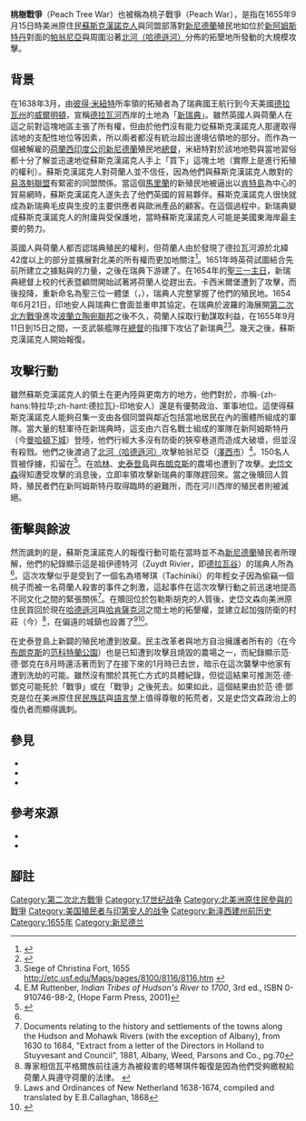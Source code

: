 {{noteTA
|1=zh-hans:特拉华河; zh-hant:德拉瓦河;
|2=zh-hans:特拉华谷; zh-hant:德拉瓦谷;
|3=zh-hans:哈莱姆;zh-hant:哈林
}}
{{infobox military conflict
| conflict    = 桃樹戰爭
| partof      = 
| image       = 
| caption     = 
| date        = 1655年9月15日
| place       = [[帕翁尼亞_(新尼德蘭)|帕翁尼亞]]、[[新阿姆斯特丹|新阿姆斯特丹]]、[[史泰登島|史泰登島]]、[[布朗克斯|布朗克斯]]
| coordinates = 
| map_type    = 
| latitude    = 
| longitude   = 
| map_size    = 
| map_caption = 
| map_label   = 
| territory   = 偏遠殖民地要求在[[阿姆斯特丹堡|阿姆斯特丹堡]]駐軍
| result      = 美洲原住民勝利
| status      = 
| combatant1  = [[蘇斯克漢諾克人|蘇斯克漢諾克人]]與同盟部落
| combatant2  = [[File:Prinsenvlag.svg|25px]] [[新尼德蘭|新尼德蘭]]
| combatant3  = 
| commander1  = 
| commander2  = 
| commander3  = 
| strength1   = 總數不明；<br>在新阿姆斯特丹與帕翁尼亞大約600人
| strength2   = 不明
| strength3   = 
| casualties1 = 不明
| casualties2 = 不明；美洲原住民捉了150人質
| casualties3 =
| notes       = 
}}
{{Campaignbox 第二次北方戰爭}}

'''桃樹戰爭'''（Peach Tree War）也被稱為桃子戰爭（Peach War），是指在1655年9月15日時美洲原住民[[蘇斯克漢諾克人|蘇斯克漢諾克人]]與同盟部落對[[新尼德蘭|新尼德蘭]]殖民地如位於[[新阿姆斯特丹|新阿姆斯特丹]]對面的[[帕翁尼亞_(新尼德蘭)|帕翁尼亞]]與周圍沿著[[北河_(哈德遜河)|北河（哈德遜河）]]分佈的拓墾地所發動的大規模攻擊。

==背景==
在1638年3月，由[[彼得·米紐特|彼得·米紐特]]所率領的拓殖者為了瑞典國王航行到今天美國[[德拉瓦州|德拉瓦州]]的[[威爾明頓_(德拉瓦州)|威爾明頓]]，宣稱[[德拉瓦河|德拉瓦河]]西岸的土地為「[[新瑞典|新瑞典]]」。雖然英國人與荷蘭人在這之前對這塊地區主張了所有權，但由於他們沒有能力從蘇斯克漢諾克人那邊取得該地的支配性地位等因素，所以兩者都沒有統治超出邊境佔領地的部分。而作為一個被解雇的[[荷蘭西印度公司|荷蘭西印度公司]][[新尼德蘭|新尼德蘭]]殖民地[[新尼德蘭總督|總督]]，米紐特對於該地地勢與當地習俗都十分了解並迅速地從蘇斯克漢諾克人手上「買下」這塊土地（實際上是進行拓殖的權利）。蘇斯克漢諾克人對荷蘭人並不信任，因為他們與蘇斯克漢諾克人敵對的[[易洛魁聯盟|易洛魁聯盟]]有緊密的同盟關係。當這個[[馬里蘭|馬里蘭]]的新殖民地被逼出{{link-en|威廉·克萊本|William Claiborne}}以[[肯特島_(馬里蘭州)|肯特島]]為中心的貿易網時，蘇斯克漢諾克人遂失去了他們英國的貿易夥伴。蘇斯克漢諾克人很快就成為新瑞典毛皮與生皮的主要供應者與歐洲產品的顧客。在這個過程中，新瑞典變成蘇斯克漢諾克人的附庸與受保護地，當時蘇斯克漢諾克人可能是美國東海岸最主要的勢力。

英國人與荷蘭人都否認瑞典殖民的權利，但荷蘭人由於發現了德拉瓦河源於北緯42度以上的部分並擴展對北美的所有權而更加地關注<ref name="Russell Shorto 2004">{{cite book|author=[[Russell_Shorto|Russell Shorto]]|title=The Island at the Center of the World: The Epic Story of Dutch Manhattan and the Forgotten Colony that Shaped America|year=2004|publisher=Random House|isbn=1-4000-7867-9}}</ref>。1651年時英荷試圖結合先前所建立之據點{{link-en|貝佛斯里德堡|Fort Beversreede}}與{{link-en|拿索堡 (南河)|Fort Nassau (South River)|拿索堡}}的力量，之後在瑞典{{link-en|克莉斯汀娜堡|Fort Christina}}下游{{convert|6.5|mi|km|abbr=on}}建了{{link-en|卡西米爾堡|Fort Casimir}}。在1654年的[[聖三一主日|聖三一主日]]，新瑞典總督{{link-en|約翰·普林茲|Johan Printz}}上校的代表暨顧問{{link-en|約翰·里辛赫|Johan Risingh}}開始試著將荷蘭人從{{link-en|德拉瓦谷|Delaware Valley}}趕出去。卡西米爾堡遭到了攻擊，而後投降，重新命名為聖三位一體堡（{{lang-sv|Fort Trefaldighet}}，{{lang-en|Fort Trinity}}），瑞典人完整掌握了他們的殖民地。1654年6月21日，印地安人與瑞典仁會面並重申其協定。在瑞典於波羅的海展開[[第二次北方戰爭|第二次北方戰爭]]進攻[[波蘭立陶宛聯邦|波蘭立陶宛聯邦]]之後不久，荷蘭人採取行動謀取利益，在1655年9月11日到15日之間，一支武裝艦隊在[[新尼德蘭總督|總督]]{{link-en|彼得·史岱文森|Peter Stuyvesant}}的指揮下攻佔了新瑞典<ref>{{Cite web|url=http://archives.delaware.gov/markers/ncc/SITE%20OF%20FORT%20CASIMER%20NC-23.shtml |work=Delaware Public Archives |title=Site Of Fort Casimir |publisher=State of Delaware |accessdate=2010-09-14 |deadurl=yes |archiveurl=https://web.archive.org/web/20100821215815/http://archives.delaware.gov/markers/ncc/SITE%20OF%20FORT%20CASIMER%20NC-23.shtml |archivedate=2010-08-21 }}</ref><ref>Siege of Christina Fort, 1655 http://etc.usf.edu/Maps/pages/8100/8116/8116.htm {{Wayback|url=http://etc.usf.edu/Maps/pages/8100/8116/8116.htm |date=20110810155843 }}</ref>。幾天之後，蘇斯克漢諾克人開始報復。

==攻擊行動==
雖然蘇斯克漢諾克人的領土在更內陸與更南方的地方，他們對於{{link-en|勒納佩族|Lenape}}，亦稱-{zh-hans:特拉华;zh-hant:德拉瓦}-印地安人）還是有優勢政治、軍事地位。這使得蘇斯克漢諾克人能夠召集一支由各個同盟與鄰近包括當地居民在內的團體所組成的軍隊。當大量的駐軍待在新瑞典時，這支由六百名戰士組成的軍隊在新阿姆斯特丹（今[[曼哈頓下城|曼哈頓下城]]）登陸，他們行經大多沒有防衛的狹窄巷道而造成大破壞，但並沒有殺戮。他們之後渡過了[[北河_(哈德遜河)|北河（哈德遜河）]]攻擊帕翁尼亞（[[澤西市|澤西市]]）<ref>E.M Ruttenber, ''Indian Tribes of Hudson's River to 1700'', 3rd ed., ISBN 0-910746-98-2, (Hope Farm Press, 2001)</ref>。150名人質被俘擄，扣留在{{link-en|包勒斯胡克|Paulus Hook}}<ref>{{Cite web
  | last = 
  | first = 
  | authorlink = 
  | coauthors = 
  | title = Peach Tree War
  | work = Jersey City A to Z
  | publisher = [[New_Jersey_City_University|New Jersey City University]]
  | date = 
  | url = http://www.njcu.edu/programs/jchistory/Pages/P_Pages/Peach_Tree_War_1655.htm
  | doi = 
  | accessdate = 2010-09-16
  | archive-date = 2015-04-18
  | archive-url = https://web.archive.org/web/20150418010039/http://www.njcu.edu/programs/jchistory/Pages/P_Pages/Peach_Tree_War_1655.htm
  | dead-url = yes
  }}</ref>。在[[哈林|哈林]]、[[史泰登島|史泰登島]]與[[布朗克斯|布朗克斯]]的農場也遭到了攻擊。[[彼得·史岱文森|史岱文森]]得知遭受攻擊的消息後，立即率領攻擊新瑞典的軍隊趕回來。當之後贖回人質時，殖民者們在新阿姆斯特丹取得臨時的避難所，而在河川西岸的殖民者則被滅絕。

==衝擊與餘波==
然而諷刺的是，蘇斯克漢諾克人的報復行動可能在當時並不為[[新尼德蘭|新尼德蘭]]殖民者所理解，他們的紀錄顯示這是祖伊德特河（Zuydt Rivier，即[[德拉瓦谷|德拉瓦谷]]）的瑞典人所為<ref name="Russell Shorto 2004"/>。這次攻擊似乎是受到了一個名為塔琴琪（Tachiniki）的年輕{{link-en|瓦平格爾族|Wappinger}}女子因為偷竊一個桃子而被一名荷蘭人殺害的事件之刺激，這起事件在這次攻擊行動之前迅速地提高不同文化之間的緊張關係<ref>Documents relating to the history and settlements of the towns along the Hudson and Mohawk Rivers (with the exception of Albany), from 1630 to 1684, "Extract from a letter of the Directors in Holland to Stuyvesant and Council", 1881, Albany, Weed, Parsons and Co., pg.70</ref>。在贖回位於包勒斯胡克的人質後，史岱文森向美洲原住民買回於現在[[哈德遜河|哈德遜河]]與[[哈肯薩克河|哈肯薩克河]]之間土地的拓墾權，並建立起加強防衛的{{link-en|柏根 (新尼德蘭)|Bergen, New Netherland|柏根}}村莊（今{{link-en|柏根廣場|Bergen Square}}）<ref>專家相信瓦平格爾族前往遠方為被殺害的塔琴琪件報復是因為他們受夠繳稅給荷蘭人與遵守荷蘭的法律。
{{Cite web
 |last=Van Winkle 
 |first=Daniel 
 |authorlink= 
 |coauthors= 
 |title=Bergen Township 
 |work=Jersey City A to Z 
 |publisher=[[New_Jersey_City_University|New Jersey City University]] 
 |year=1902 
 |url=http://www.njcu.edu/programs/jchistory/Pages/B_Pages/Bergen_Township.htm 
 |doi= 
 |accessdate=2010-09-16 
 |deadurl=yes 
 |archiveurl=https://web.archive.org/web/20080915040457/http://www.njcu.edu/Programs/jchistory/Pages/B_Pages/Bergen_Township.htm 
 |archivedate=2008-09-15 
}}</ref>，在偏遠的城鎮也設置了{{link-en|木堡|blockhouse}}<ref name=autogenerated3>Laws and Ordinances of New Netherland 1638-1674, compiled and translated  by E.B.Callaghan, 1868</ref><ref>{{Cite web
  | last = 
  | first = 
  | authorlink = 
  | coauthors = 
  | title = Old Bergen
  | work = 
  | publisher = GetNJ.com
  | date = 
  | url = http://www.cityofjerseycity.org/oldberg/chapter12.shtml
  | doi = 
  | accessdate = 2010-09-18
  | archive-date = 2011-05-27
  | archive-url = https://web.archive.org/web/20110527145226/http://www.cityofjerseycity.org/oldberg/chapter12.shtml
  | dead-url = no
  }}</ref>。

{{link-en|康內留斯·梅林|Cornelis Melyn}}在史泰登島上新闢的殖民地遭到放棄。民主改革者與地方自治擁護者{{link-en|阿德里安·范·德·鄧克|Adriaen van der Donck}}所有的{{link-en|柯雷鄧克莊園|Colen Donck}}（在今[[布朗克斯|布朗克斯]]的[[范科特蘭公園|范科特蘭公園]]）也是已知遭到攻擊且燒毀的農場之一，而紀錄顯示范·德·鄧克在8月時還活著而到了在接下來的1月時已去世，暗示在這次襲擊中他家有遭到洗劫的可能。雖然沒有關於其死亡方式的具體紀錄，但從這結果可推測范·德·鄧克可能死於「戰爭」或在「戰爭」之後死去。如果如此，這個結果由於范·德·鄧克是位在美洲原住民[[民族誌|民族誌]]與[[語言學|語言學]]上值得尊敬的拓荒者，又是史岱文森政治上的復仇者而顯得諷刺。

==參見==
*{{link-en|奇夫特戰爭|Kieft's War}}
*{{link-en|佩科特戰爭|Pequot War}}
*{{link-en|埃索帕斯戰爭|Esopus Wars}}

==參考來源==
*{{cite book|author=[[Russell_Shorto|Russell Shorto]]|title=The Island at the Center of the World: The Epic Story of Dutch Manhattan and the Forgotten Colony that Shaped America|year=2004|publisher=Random House|isbn=1-4000-7867-9}}
*{{cite book|author=[[Cynthia_J._Van_Zandt|Cynthia J. Van Zandt]]|title=Brothers Among Nations:  The Pursuit of Intercultural Alliances in Early America 1580-1660|year=2008|publisher=Oxford University Press|isbn=0195181247}}

==腳註==
{{Reflist|2}}

[[Category:第二次北方戰爭|Category:第二次北方戰爭]]
[[Category:17世纪战争|Category:17世纪战争]]
[[Category:北美洲原住民參與的戰爭|Category:北美洲原住民參與的戰爭]]
[[Category:美国殖民者与印第安人的战争|Category:美国殖民者与印第安人的战争]]
[[Category:新泽西建州前历史|Category:新泽西建州前历史]]
[[Category:1655年|Category:1655年]]
[[Category:新尼德兰|Category:新尼德兰]]